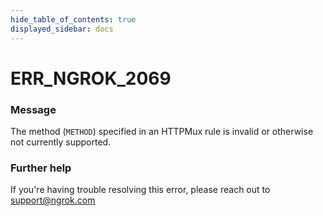 ```yaml
---
hide_table_of_contents: true
displayed_sidebar: docs
---
```



# ERR_NGROK_2069

### Message

The method (`METHOD`) specified in an HTTPMux rule is invalid or otherwise not currently supported.

### Further help

If you're having trouble resolving this error, please reach out to [support@ngrok.com](mailto:support@ngrok.com?subject=Help%20with%20ERR_NGROK_2069)

<ErrorDetails error="err_ngrok_2069" />
